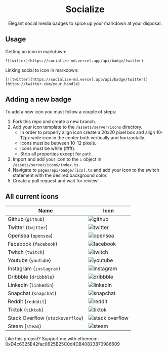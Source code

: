 
<MainContainer>

<h1 align="center">Socialize</h1>

<IconDisplay />

<p align="center">
  Elegant social media badges to spice up your markdown at your disposal.
</p>

<h2 id="usage">Usage</h2>

Getting an icon in markdown:

```
![twitter](https://socialize-md.vercel.app/api/badge/twitter)
```

Linking social to icon in markdown:

```
[![twitter](https://socialize-md.vercel.app/api/badge/twitter)](https://twitter.com/your_handle)
```

<h2 id="adding-a-new-badge">Adding a new badge</h2>

To add a new icon you must follow a couple of steps:

1. Fork this repo and create a new branch.
2. Add your icon template to the `/assets/server/icons` directory.
   - In order to properly align icon create a 20x20 pixel box and align 10-12px wide icon in the center both vertically and horizontally.
   - Icons must be between 10-12 pixels.
   - Icons must be white (#fff).
   - Strip all properties except for `path`.
3. Import and add your icon to the `i` object in `/assets/server/icons/index.ts`.
4. Navigate to `pages/api/badge/[ico].ts` and add your icon to the switch statement with the desired background color.
5. Create a pull request and wait for review!

<h2 id="all-current-icons">All current icons</h2>

| Name                             | Icon                                                                       |
| -------------------------------- | -------------------------------------------------------------------------- |
| Github (`github`)                | ![github](https://socialize-md.vercel.app/api/badge/github)                |
| Twitter (`twitter`)              | ![twitter](https://socialize-md.vercel.app/api/badge/twitter)              |
| Opensea (`opensea`)              | ![opensea](https://socialize-md.vercel.app/api/badge/opensea)              |
| Facebook (`facebook`)            | ![facebook](https://socialize-md.vercel.app/api/badge/facebook)            |
| Twitch (`twitch`)                | ![twitch](https://socialize-md.vercel.app/api/badge/twitch)                |
| Youtube (`youtube`)              | ![youtube](https://socialize-md.vercel.app/api/badge/youtube)              |
| Instagram (`instagram`)          | ![instagram](https://socialize-md.vercel.app/api/badge/instagram)          |
| Dribbble (`dribbble`)            | ![dribbble](https://socialize-md.vercel.app/api/badge/dribbble)            |
| Linkedin (`linkedin`)            | ![linkedin](https://socialize-md.vercel.app/api/badge/linkedin)            |
| Snapchat (`snapchat`)            | ![snapchat](https://socialize-md.vercel.app/api/badge/snapchat)            |
| Reddit (`redddit`)               | ![reddit](https://socialize-md.vercel.app/api/badge/reddit)                |
| Tiktok (`tiktok`)                | ![tiktok](https://socialize-md.vercel.app/api/badge/tiktok)                |
| Stack Overflow (`stackoverflow`) | ![stack overflow](https://socialize-md.vercel.app/api/badge/stackoverflow) |
| Steam (`steam`)                  | ![steam](https://socialize-md.vercel.app/api/badge/steam)                  |

Like this project? Support me with ethereum:
0xD4c6325E42fac0625B25C0d4DB40823870986609

</MainContainer>
